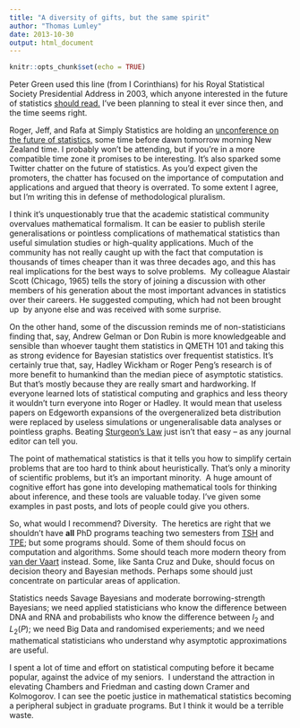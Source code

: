 ```yaml
---
title: "A diversity of gifts, but the same spirit"
author: "Thomas Lumley"
date: 2013-10-30 
output: html_document
---
```


```r
knitr::opts_chunk$set(echo = TRUE)
```
 Peter Green used this line (from I Corinthians) for his Royal Statistical Society Presidential Address in 2003, which anyone interested in the future of statistics [should read.](http://www.maths.bris.ac.uk/~mapjg/papers/PresAddress.pdf) I've been planning to steal it ever since then, and the time seems right.

Roger, Jeff, and Rafa at Simply Statistics are holding an [unconference on the future of statistics,](https://plus.google.com/events/cd94ktf46i1hbi4mbqbbvvga358) some time before dawn tomorrow morning New Zealand time. I probably won't be attending, but if you're in a more compatible time zone it promises to be interesting. It's also sparked some Twitter chatter on the future of statistics. As you'd expect given the promoters, the chatter has focused on the importance of computation and applications and argued that theory is overrated. To some extent I agree, but I'm writing this in defense of methodological pluralism. 

I think it's unquestionably true that the academic statistical community overvalues mathematical formalism. It can be easier to publish sterile generalisations or pointless complications of mathematical statistics than useful simulation studies or high-quality applications. Much of the community has not really caught up with the fact that computation is thousands of times cheaper than it was three decades ago, and this has real implications for the best ways to solve problems.  My colleague Alastair Scott (Chicago, 1965) tells the story of joining a discussion with other members of his generation about the most important advances in statistics over their careers. He suggested computing, which had not been brought up  by anyone else and was received with some surprise. 

On the other hand, some of the discussion reminds me of non-statisticians finding that, say, Andrew Gelman or Don Rubin is more knowledgeable and sensible than whoever taught them statistics in QMETH 101 and taking this as strong evidence for Bayesian statistics over frequentist statistics. It's certainly true that, say, Hadley Wickham or Roger Peng's research is of more benefit to humankind than the median piece of asymptotic statistics. But that's mostly because they are really smart and hardworking. If everyone learned lots of statistical computing and graphics and less theory it wouldn't turn everyone into Roger or Hadley. It would mean that useless papers on Edgeworth expansions of the overgeneralized beta distribution were replaced by useless simulations or ungeneralisable data analyses or pointless graphs. Beating [Sturgeon's Law](http://en.wikipedia.org/wiki/Sturgeon's_Law) just isn't that easy -- as any journal editor can tell you. 

The point of mathematical statistics is that it tells you how to simplify certain problems that are too hard to think about heuristically. That's only a minority of scientific problems, but it's an important minority.  A huge amount of cognitive effort has gone into developing mathematical tools for thinking about inference, and these tools are valuable today. I've given some examples in past posts, and lots of people could give you others.

So, what would I recommend? Diversity.  The heretics are right that we shouldn't have **all** PhD programs teaching two semesters from [TSH](http://www.amazon.com/Testing-Statistical-Hypotheses-Springer-Statistics/dp/0387988645) and [TPE](http://www.amazon.com/Theory-Point-Estimation-Springer-Statistics/dp/0387985026/ref=pd_sim_b_1); but some programs should. Some of them should focus on computation and algorithms. Some should teach more modern theory from [van der Vaart](http://www.amazon.com/Asymptotic-Statistics-Statistical-Probabilistic-Mathematics/dp/0521784506/ref=pd_sim_b_3) instead. Some, like Santa Cruz and Duke, should focus on decision theory and Bayesian methods. Perhaps some should just concentrate on particular areas of application.

Statistics needs Savage Bayesians and moderate borrowing-strength Bayesians; we need applied statisticians who know the difference between DNA and RNA and probabilists who know the difference between $l_2$ and $L_2(P)$; we need Big Data and randomised experiements; and we need mathematical statisticians who understand why asymptotic approximations are useful.

I spent a lot of time and effort on statistical computing before it became popular, against the advice of my seniors.  I understand the attraction in elevating Chambers and Friedman and casting down Cramer and Kolmogorov. I can see the poetic justice in mathematical statistics becoming a peripheral subject in graduate programs. But I think it would be a terrible waste. 